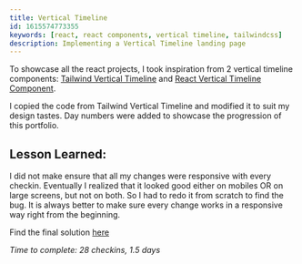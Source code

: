 ```yaml
---
title: Vertical Timeline
id: 1615574773355
keywords: [react, react components, vertical timeline, tailwindcss]
description: Implementing a Vertical Timeline landing page
---
```

To showcase all the react projects, I took inspiration from 2 vertical timeline components: [Tailwind Vertical Timeline](https://tailwindcomponents.com/component/vertical-timeline) and [React Vertical Timeline Component](https://www.npmjs.com/package/react-vertical-timeline-component).

I copied the code from Tailwind Vertical Timeline and modified it to suit my design tastes. Day numbers were added to showcase the progression of this portfolio.

## Lesson Learned:

I did not make ensure that all my changes were responsive with every checkin. Eventually I realized that it looked good either on mobiles OR on large screens, but not on both. So I had to redo it from scratch to find the bug. It is always better to make sure every change works in a responsive way right from the beginning.

Find the final solution [here](/general/verticaltimeline)

_Time to complete: 28 checkins, 1.5 days_